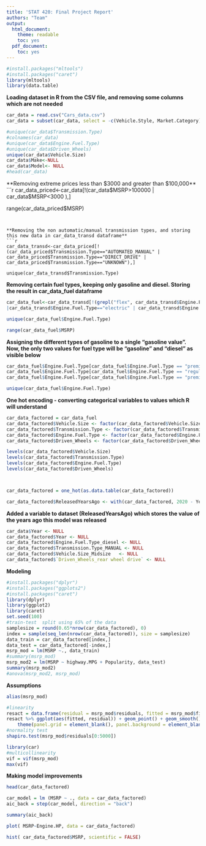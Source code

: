 ```yaml
---
title: 'STAT 420: Final Project Report'
authors: "Team"
output:
  html_document:
    theme: readable
    toc: yes
  pdf_document:
    toc: yes
---
```



```r
#install.packages("mltools")
#install.packages("caret")
library(mltools)
library(data.table)
```


**Loading dataset in R from the CSV file, and removing some columns which are not needed**
```r
car_data = read.csv("Cars_data.csv")
car_data = subset(car_data, select = -c(Vehicle.Style, Market.Category))

#unique(car_data$Transmission.Type)
#colnames(car_data)
#unique(car_data$Engine.Fuel.Type)
#unique(car_data$Driven_Wheels)
unique(car_data$Vehicle.Size)
car_data$Make<-NULL
car_data$Model<- NULL
#head(car_data)

```


**Removing extreme prices less than $3000 and greater than $100,000**
```r


car_data_priced<-car_data[!(car_data$MSRP>100000 | car_data$MSRP<3000 ),]

range(car_data_priced$MSRP)

```


**Removing the non automatic/manual transmission types, and storing this new data in car_data_transd dataframe**
```r


car_data_transd<-car_data_priced[!(car_data_priced$Transmission.Type=="AUTOMATED_MANUAL" | car_data_priced$Transmission.Type=="DIRECT_DRIVE" | car_data_priced$Transmission.Type=="UNKNOWN"),]

unique(car_data_transd$Transmission.Type)

```


**Removing certain fuel types, keeping only gasoline and diesel. Storing the result in car_data_fuel dataframe**

```r
car_data_fuel<-car_data_transd[!(grepl("flex", car_data_transd$Engine.Fuel.Type, fixed = TRUE)
|car_data_transd$Engine.Fuel.Type=="electric" | car_data_transd$Engine.Fuel.Type=="" | car_data_transd$Engine.Fuel.Type=="natural gas"),]

unique(car_data_fuel$Engine.Fuel.Type)
```


```r
range(car_data_fuel$MSRP)

```


**Assigning the different types of gasoline to a single "gasoline value". Now, the only two values for fuel type will be "gasoline" and "diesel" as visible below**

```r
car_data_fuel$Engine.Fuel.Type[car_data_fuel$Engine.Fuel.Type == "premium unleaded (required)" ] <- "gasoline"
car_data_fuel$Engine.Fuel.Type[car_data_fuel$Engine.Fuel.Type == "regular unleaded" ] <- "gasoline"
car_data_fuel$Engine.Fuel.Type[car_data_fuel$Engine.Fuel.Type == "premium unleaded (recommended)" ] <- "gasoline"

unique(car_data_fuel$Engine.Fuel.Type)

```



**One hot encoding - converting categorical variables to values which R will understand**
```r
car_data_factored = car_data_fuel
car_data_factored$Vehicle.Size <- factor(car_data_factored$Vehicle.Size)
car_data_factored$Transmission.Type <- factor(car_data_factored$Transmission.Type)
car_data_factored$Engine.Fuel.Type <- factor(car_data_factored$Engine.Fuel.Type)
car_data_factored$Driven_Wheels <- factor(car_data_factored$Driven_Wheels)

levels(car_data_factored$Vehicle.Size)
levels(car_data_factored$Transmission.Type)
levels(car_data_factored$Engine.Fuel.Type)
levels(car_data_factored$Driven_Wheels)



car_data_factored = one_hot(as.data.table(car_data_factored))

car_data_factored$ReleasedYearsAgo <- with(car_data_factored, 2020 - Year)

```



**Added a variable to dataset (ReleasedYearsAgo) which stores the value of the years ago this model was released**

```r

car_data$Year <- NULL
car_data_factored$Year <- NULL
car_data_factored$Engine.Fuel.Type_diesel <- NULL
car_data_factored$Transmission.Type_MANUAL <- NULL
car_data_factored$Vehicle.Size_Midsize   <- NULL
car_data_factored$`Driven_Wheels_rear wheel drive` <- NULL
```


**Modeling**

```r
#install.packages("dplyr")
#install.packages("ggplots2")
#install.packages("caret")
library(dplyr)
library(ggplot2)
library(caret)
set.seed(100)
#train-test  split using 65% of the data
samplesize = round(0.65*nrow(car_data_factored), 0)
index = sample(seq_len(nrow(car_data_factored)), size = samplesize)
data_train = car_data_factored[index,]
data_test = car_data_factored[-index,]
msrp_mod = lm(MSRP ~., data_train)
#summary(msrp_mod)
msrp_mod2 = lm(MSRP ~ highway.MPG + Popularity, data_test)
summary(msrp_mod2)
#anova(msrp_mod2, msrp_mod)
```


**Assumptions**

```r
alias(msrp_mod)
```


```r
#linearity
resact = data.frame(residual = msrp_mod$residuals, fitted = msrp_mod$fitted.values)
resact %>% ggplot(aes(fitted, residual)) + geom_point() + geom_smooth() + geom_hline(aes(yintercept = 0)) + 
    theme(panel.grid = element_blank(), panel.background = element_blank())
#normality test
shapiro.test(msrp_mod$residuals[0:5000])

library(car)
#multicollinearity
vif = vif(msrp_mod)
max(vif)
```


**Making model improvements**

```r
head(car_data_factored)

car_model = lm (MSRP ~ ., data = car_data_factored)
aic_back = step(car_model, direction = "back")

```

```r
summary(aic_back)

```



```r
plot( MSRP~Engine.HP, data = car_data_factored)

hist( car_data_factored$MSRP, scientific = FALSE)

```

